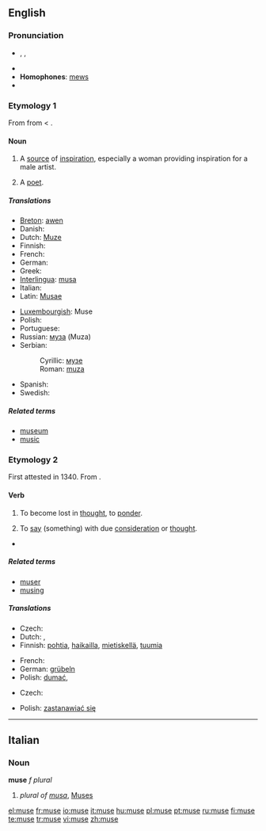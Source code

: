 {{was wotd|2008|February|27}}
{{also|Muse}}
==English==
{{wikipedia|dab=muse (disambiguation)|muse}}

===Pronunciation===
* {{enPR|myo͞oz}}, {{IPA|/mjuːz/}}, {{SAMPA|/mju:z/}}
* {{audio|en-us-muse.ogg|Audio (US)}}
* '''Homophones''': [[mews]]
* {{rhymes|uːz}}

===Etymology 1===
From {{etyl|frm}} {{term|muse|lang=frm}} from {{etyl|la}} {{term|Musa|Mūsa|lang=la}} < {{etyl|grc}} {{term|Μοῦσα|lang=grc|sc=polytonic}}.

====Noun====
{{en-noun}}

# A [[source]] of [[inspiration]], especially a woman providing inspiration for a male artist.
# {{archaic}} A [[poet]].

=====Translations=====
{{trans-top|a source of inspiration}}
* [[Breton]]: [[awen]] {{f}}
* Danish: {{t-|da|Muse}}
* Dutch: [[Muze]]
* Finnish: {{t-|fi|muusa}}
* French: {{t+|fr|Muse}}
* German: {{t+|de|Muse|f}}
* Greek: {{t+|el|μούσα|f|tr=moùsa}}
* [[Interlingua]]: [[musa]]
* Italian: {{t+|it|muse}}
* Latin: [[Musae]]
{{trans-mid}}
* [[Luxembourgish]]: Muse
* Polish: {{t+|pl|muza|f}}
* Portuguese: {{t+|pt|musa|f}}
* Russian: [[муза]] {{f}} (Muza)
* Serbian:
*: Cyrillic: [[музе]]
*: Roman: [[muza]]
* Spanish: {{t+|es|musa|f}}
* Swedish: {{t-|sv|musa|c}}
{{trans-bottom}}

=====Related terms=====
* [[museum]]
* [[music]]

===Etymology 2===
First attested in 1340.  From {{etyl|fro}} {{term|muser|lang=fro}}.

====Verb====
{{en-verb|mus|ing}}

# {{intransitive}} To become lost in [[thought]], to [[ponder]].
# {{transitive}} To [[say]] (something) with due [[consideration]] or [[thought]].
* {{seeCites}}

=====Related terms=====
* [[muser]]
* [[musing]]

=====Translations=====
{{trans-top|to become lost in thought}}
* Czech: {{t-|cs|dumat}}
* Dutch: {{t-|nl|mijmeren}}, {{t+|nl|nadenken}}
* Finnish: [[pohtia]], [[haikailla]], [[mietiskellä]], [[tuumia]]
{{trans-mid}}
* French: {{t+|fr|songer}}
* German: [[grübeln]]
* Polish: [[dumać]],
{{trans-bottom}}

{{trans-top|to say with due consideration}}
* Czech: {{t-|cs|dumat}}
{{trans-mid}}
* Polish: [[zastanawiać się]]
{{trans-bottom}}

----

==Italian==

===Noun===
'''muse''' ''f plural''

# ''plural of [[musa]]'', [[Muses]]

[[el:muse]]
[[fr:muse]]
[[io:muse]]
[[it:muse]]
[[hu:muse]]
[[pl:muse]]
[[pt:muse]]
[[ru:muse]]
[[fi:muse]]
[[te:muse]]
[[tr:muse]]
[[vi:muse]]
[[zh:muse]]